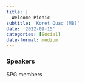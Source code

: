 ```yaml
---
title: |
  Welcome Picnic
subtitle: 'Koret Quad (MB)'
date: '2022-09-15'
categories: [Social]
date-format: medium 
---
```


### Speakers  
SPG members


